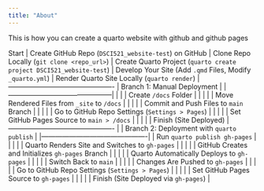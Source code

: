 ```yaml
---
title: "About"
---
```


This is how you can create a quarto website with github and github pages

Start
   |
Create GitHub Repo (`DSCI521_website-test`) on GitHub
   |
Clone Repo Locally (`git clone <repo_url>`)
   |
Create Quarto Project (`quarto create project DSCI521_website-test`)
   |
Develop Your Site (Add `.qmd` Files, Modify `_quarto.yml`)
   |
Render Quarto Site Locally (`quarto render`)
   |
----------------------------------------------
|   Branch 1: Manual Deployment               |
|---------------------------------------------|
|                                             |
| Create `/docs` Folder                       |
|   |                                         |
| Move Rendered Files from `_site` to `/docs` |
|   |                                         |
| Commit and Push Files to `main` Branch      |
|   |                                         |
| Go to GitHub Repo Settings (`Settings > Pages`) |
|   |                                         |
| Set GitHub Pages Source to `main > /docs`   |
|   |                                         |
| Finish (Site Deployed)                      |
----------------------------------------------
|
|   Branch 2: Deployment with `quarto publish` |
|----------------------------------------------|
| Run `quarto publish gh-pages`               |
|   |                                         |
| Quarto Renders Site and Switches to `gh-pages` |
|   |                                         |
| GitHub Creates and Initializes `gh-pages` Branch |
|   |                                         |
| Quarto Automatically Deploys to `gh-pages`  |
|   |                                         |
| Switch Back to `main`                       |
|   |                                         |
| Changes Are Pushed to `gh-pages`            |
|   |                                         |
| Go to GitHub Repo Settings (`Settings > Pages`) |
|   |                                         |
| Set GitHub Pages Source to `gh-pages`       |
|   |                                         |
| Finish (Site Deployed via `gh-pages`)       |